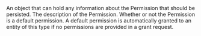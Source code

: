 
<APIBlock>
  <APIField name="permission.data" type="Object" optional>
    An object that can hold any information about the Permission that should be persisted.
  </APIField>
  <APIField name="permission.description" type="String" optional>
    The description of the Permission.
  </APIField>
  <APIField name="permission.isDefault" type="Boolean" optional defaults="false">
    Whether or not the Permission is a default permission. A default permission is automatically granted to an entity of this type if no permissions are provided in a grant request.
  </APIField>
</APIBlock>

<JSON title="Example Request JSON" src="entity-types/permission-update-request.json" />